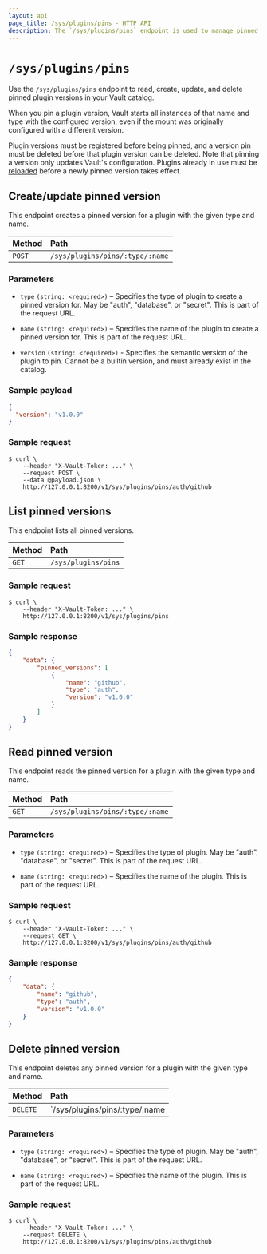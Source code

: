```yaml
---
layout: api
page_title: /sys/plugins/pins - HTTP API
description: The `/sys/plugins/pins` endpoint is used to manage pinned plugin versions.
---
```


# `/sys/plugins/pins`

Use the `/sys/plugins/pins` endpoint to read, create, update, and delete pinned
plugin versions in your Vault catalog.

When you pin a plugin version, Vault starts all instances of that name and type
with the configured version, even if the mount was originally configured with a
different version.

Plugin versions must be registered before being pinned, and a version pin must be
deleted before that plugin version can be deleted. Note that pinning a version
only updates Vault's configuration. Plugins already in use must be
[reloaded](/vault/api-docs/system/plugins-reload) before a newly pinned version
takes effect.

## Create/update pinned version

This endpoint creates a pinned version for a plugin with the given type and name.

| Method | Path                            |
| :----- | :------------------------------ |
| `POST` | `/sys/plugins/pins/:type/:name` |

### Parameters

- `type` `(string: <required>)` – Specifies the type of plugin to create a pinned
  version for. May be "auth", "database", or "secret". This is part of the request
  URL.

- `name` `(string: <required>)` – Specifies the name of the plugin to create a
  pinned version for. This is part of the request URL.

- `version` `(string: <required>)` - Specifies the semantic version of the plugin
  to pin. Cannot be a builtin version, and must already exist in the catalog.

### Sample payload

```json
{
  "version": "v1.0.0"
}
```

### Sample request

```shell-session
$ curl \
    --header "X-Vault-Token: ..." \
    --request POST \
    --data @payload.json \
    http://127.0.0.1:8200/v1/sys/plugins/pins/auth/github
```

## List pinned versions

This endpoint lists all pinned versions.

| Method | Path                |
| :----- | :------------------ |
| `GET`  | `/sys/plugins/pins` |

### Sample request

```shell-session
$ curl \
    --header "X-Vault-Token: ..." \
    http://127.0.0.1:8200/v1/sys/plugins/pins
```

### Sample response

```json
{
    "data": {
        "pinned_versions": [
            {
                "name": "github",
                "type": "auth",
                "version": "v1.0.0"
            }
        ]
    }
}
```

## Read pinned version

This endpoint reads the pinned version for a plugin with the given type and name.

| Method | Path                            |
| :----- | :------------------------------ |
| `GET`  | `/sys/plugins/pins/:type/:name` |

### Parameters

- `type` `(string: <required>)` – Specifies the type of plugin. May be "auth",
  "database", or "secret". This is part of the request URL.

- `name` `(string: <required>)` – Specifies the name of the plugin. This is
  part of the request URL.

### Sample request

```shell-session
$ curl \
    --header "X-Vault-Token: ..." \
    --request GET \
    http://127.0.0.1:8200/v1/sys/plugins/pins/auth/github
```

### Sample response

```json
{
    "data": {
        "name": "github",
        "type": "auth",
        "version": "v1.0.0"
    }
}
```

## Delete pinned version

This endpoint deletes any pinned version for a plugin with the given type and name.

| Method   | Path                           |
| :------- | :----------------------------- |
| `DELETE` | `/sys/plugins/pins/:type/:name |

### Parameters

- `type` `(string: <required>)` – Specifies the type of plugin. May be "auth",
  "database", or "secret". This is part of the request URL.

- `name` `(string: <required>)` – Specifies the name of the plugin. This is
  part of the request URL.

### Sample request

```shell-session
$ curl \
    --header "X-Vault-Token: ..." \
    --request DELETE \
    http://127.0.0.1:8200/v1/sys/plugins/pins/auth/github
```
